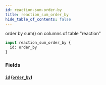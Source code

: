 ```yaml
---
id: reaction-sum-order-by
title: reaction_sum_order_by
hide_table_of_contents: false
---
```



order by sum() on columns of table "reaction"

```graphql
input reaction_sum_order_by {
  id: order_by
}
```


### Fields

#### [`id`](#) ([`order_by`](../enums/order-by))






